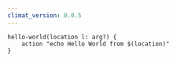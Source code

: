```yaml
---
climat_version: 0.0.5
---
```

```clidsl title="optionals.cli"
hello-world(location l: arg?) {
    action "echo Hello World from $(location)"
}
```